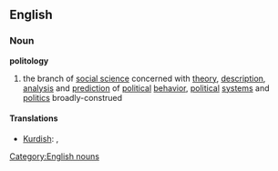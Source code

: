 ==English==
===Noun===
'''politology'''
# the branch of [[social science]] concerned with [[theory]], [[description]], [[analysis]] and [[prediction]] of [[political]] [[behavior]], [[political]] [[system]]s and [[politics]] broadly-construed

====Translations====
*[[Kurdish]]: {{trad|ku|siyasetnasî}} {{f}}, {{trad|ku|polîtoljî}} {{f}}

[[Category:English nouns]]